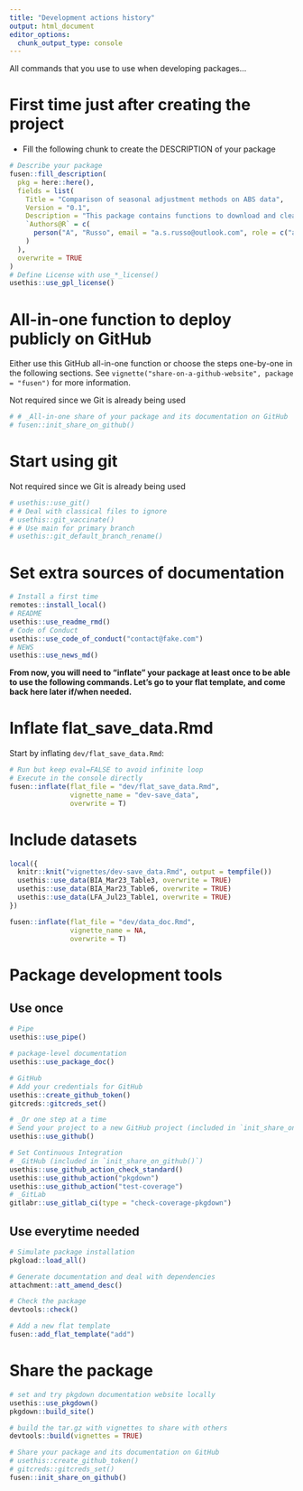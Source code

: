 ```yaml
---
title: "Development actions history"
output: html_document
editor_options: 
  chunk_output_type: console
---
```


All commands that you use to use when developing packages...

# First time just after creating the project

- Fill the following chunk to create the DESCRIPTION of your package

```r
# Describe your package
fusen::fill_description(
  pkg = here::here(),
  fields = list(
    Title = "Comparison of seasonal adjustment methods on ABS data",
    Version = "0.1",
    Description = "This package contains functions to download and clean time series data from the Australian Bureau of Statistics (ABS) and compare the outputs from the seasonal adjustment and trend methods of X-13ARIMA-SEATS and JDemetra+ against those published by the ABS (which uses SEASABS).",
    `Authors@R` = c(
      person("A", "Russo", email = "a.s.russo@outlook.com", role = c("aut", "cre"))
    )
  ),
  overwrite = TRUE
)
# Define License with use_*_license()
usethis::use_gpl_license()
```

# All-in-one function to deploy publicly on GitHub

Either use this GitHub all-in-one function or choose the steps one-by-one in the following sections.
See `vignette("share-on-a-github-website", package = "fusen")` for more information.

Not required since we Git is already being used

```r
# # _All-in-one share of your package and its documentation on GitHub
# fusen::init_share_on_github()
```


# Start using git

Not required since we Git is already being used

```r
# usethis::use_git()
# # Deal with classical files to ignore
# usethis::git_vaccinate()
# # Use main for primary branch
# usethis::git_default_branch_rename()
```

# Set extra sources of documentation

```r
# Install a first time
remotes::install_local()
# README
usethis::use_readme_rmd()
# Code of Conduct
usethis::use_code_of_conduct("contact@fake.com")
# NEWS
usethis::use_news_md()
```

**From now, you will need to "inflate" your package at least once to be able to use the following commands. Let's go to your flat template, and come back here later if/when needed.**


# Inflate flat_save_data.Rmd

Start by inflating `dev/flat_save_data.Rmd`:

```r
# Run but keep eval=FALSE to avoid infinite loop
# Execute in the console directly
fusen::inflate(flat_file = "dev/flat_save_data.Rmd",
               vignette_name = "dev-save_data",
               overwrite = T)

```

# Include datasets

```r
local({
  knitr::knit("vignettes/dev-save_data.Rmd", output = tempfile())
  usethis::use_data(BIA_Mar23_Table3, overwrite = TRUE)
  usethis::use_data(BIA_Mar23_Table6, overwrite = TRUE)
  usethis::use_data(LFA_Jul23_Table1, overwrite = TRUE)
})

```

```r
fusen::inflate(flat_file = "dev/data_doc.Rmd",
               vignette_name = NA,
               overwrite = T)
```

# Package development tools
## Use once

```r
# Pipe
usethis::use_pipe()

# package-level documentation
usethis::use_package_doc()

# GitHub
# Add your credentials for GitHub
usethis::create_github_token()
gitcreds::gitcreds_set()

# _Or one step at a time
# Send your project to a new GitHub project (included in `init_share_on_github()`)
usethis::use_github()

# Set Continuous Integration
# _GitHub (included in `init_share_on_github()`)
usethis::use_github_action_check_standard()
usethis::use_github_action("pkgdown")
usethis::use_github_action("test-coverage")
# _GitLab
gitlabr::use_gitlab_ci(type = "check-coverage-pkgdown")
```

## Use everytime needed

```r
# Simulate package installation
pkgload::load_all()

# Generate documentation and deal with dependencies
attachment::att_amend_desc()

# Check the package
devtools::check()

# Add a new flat template
fusen::add_flat_template("add")
```

# Share the package

```r
# set and try pkgdown documentation website locally
usethis::use_pkgdown()
pkgdown::build_site()

# build the tar.gz with vignettes to share with others
devtools::build(vignettes = TRUE)

# Share your package and its documentation on GitHub
# usethis::create_github_token()
# gitcreds::gitcreds_set()
fusen::init_share_on_github()
```

